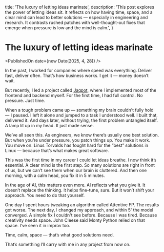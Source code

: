   title: 'The luxury of letting ideas marinate',
  description:
    'This post explores the power of letting ideas sit. It reflects on how having time, space, and a clear mind can lead to better solutions — especially in engineering and research. It contrasts rushed patches with well-thought-out fixes that emerge when pressure is low and the mind is calm.',
}


# The luxury of letting ideas marinate

<PublishedOn date={new Date(2025, 4, 28)} />

<Cover
  src="/luxury-of-letting-ideas-marinate.jpg"
  alt="The luxury of letting ideas marinate"
/>

In the past, I worked for companies where speed was everything. Deliver fast, deliver often. That’s how business works. I get it — money doesn’t wait.

But recently, I led a project called [Jaqpot](https://jaqpot.org), where I implemented most of the frontend and backend myself. For the first time, I had full control. No pressure. Just time.

When a tough problem came up — something my brain couldn't fully hold — I paused. I left it alone and jumped to a task I understood well. I built that, delivered it. And days later, without trying, the first problem untangled itself. A lamp lit up in my head. It just made sense.

We’ve all seen this. As engineers, we know there’s usually one best solution. But when you’re under pressure, you patch things up. You make it work. You move on. Linus Torvalds has fought hard for the “best” solutions in Linux — because that’s what makes great software.

This was the first time in my career I could let ideas breathe. I now think it’s essential. A clear mind is the first step. So many solutions are right in front of us, but we can’t see them when our brain is cluttered. And then one morning, with a calm head, you fix it in 5 minutes.

In the age of AI, this matters even more. AI reflects what you give it. It doesn’t replace the thinking. It helps fine-tune, sure. But it won’t shift your approach. You need to do that yourself.

One day I spent hours tweaking an algorithm called Attentive FP. The results got worse. The next day, I changed my approach, and within 5' the model converged. A simple fix I couldn't see before. Because I was tired. Because creativity needs space. John Cleese said Monty Python relied on that space. I’ve seen it in improv too.

Time, calm, space — that’s what good solutions need.

That’s something I’ll carry with me in any project from now on.
